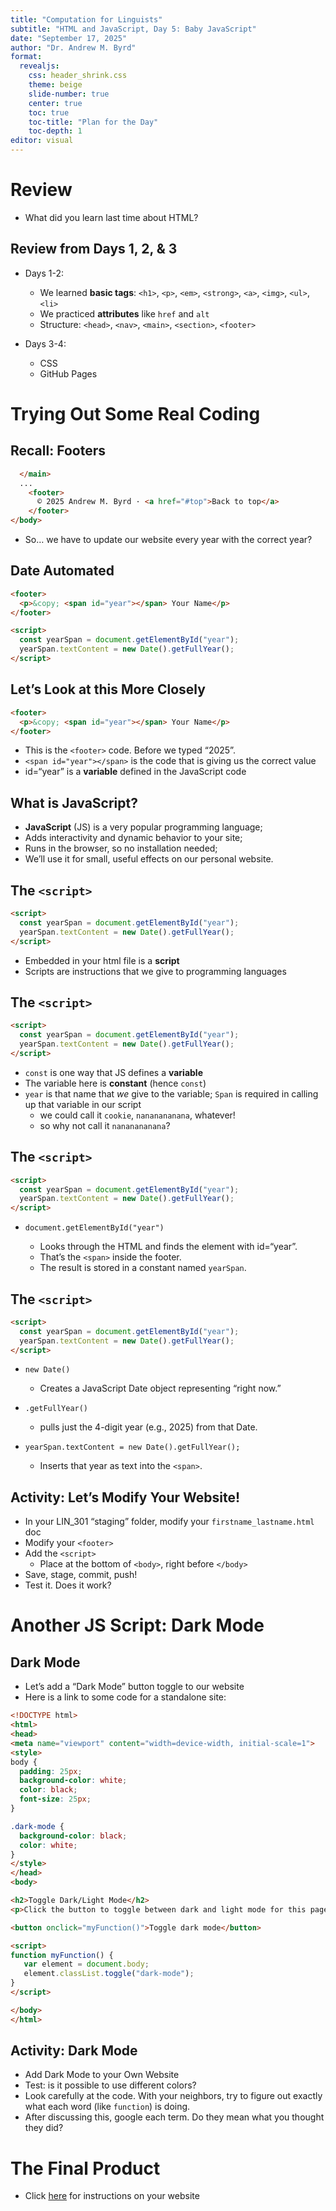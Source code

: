 ```yaml
---
title: "Computation for Linguists"
subtitle: "HTML and JavaScript, Day 5: Baby JavaScript"
date: "September 17, 2025"
author: "Dr. Andrew M. Byrd"
format:
  revealjs:
    css: header_shrink.css
    theme: beige
    slide-number: true
    center: true
    toc: true
    toc-title: "Plan for the Day"
    toc-depth: 1
editor: visual
---
```


# Review

-   What did you learn last time about HTML?

## Review from Days 1, 2, & 3

-   Days 1-2:

    -   We learned **basic tags**: `<h1>`, `<p>`, `<em>`, `<strong>`, `<a>`, `<img>`, `<ul>`, `<li>`
    -   We practiced **attributes** like `href` and `alt`
    -   Structure: `<head>`, `<nav>`, `<main>`, `<section>`, `<footer>`

-   Days 3-4:

    -   CSS
    -   GitHub Pages

# Trying Out Some **Real** Coding

## Recall: Footers

``` html
  </main>
  ...
    <footer>
      © 2025 Andrew M. Byrd · <a href="#top">Back to top</a>
    </footer>
</body>
```

-   So... we have to update our website every year with the correct year?

## Date Automated

``` html
<footer>
  <p>&copy; <span id="year"></span> Your Name</p>
</footer>

<script>
  const yearSpan = document.getElementById("year");
  yearSpan.textContent = new Date().getFullYear();
</script>
```

## Let's Look at this More Closely

``` html
<footer>
  <p>&copy; <span id="year"></span> Your Name</p>
</footer>
```

-   This is the `<footer>` code. Before we typed "2025".
-   `<span id="year"></span>` is the code that is giving us the correct value
-   id="year" is a **variable** defined in the JavaScript code

## What is JavaScript?

-   **JavaScript** (JS) is a very popular programming language;
-   Adds interactivity and dynamic behavior to your site;
-   Runs in the browser, so no installation needed;
-   We’ll use it for small, useful effects on our personal website.

## The `<script>`

``` html
<script>
  const yearSpan = document.getElementById("year");
  yearSpan.textContent = new Date().getFullYear();
</script>
```

-   Embedded in your html file is a **script**
-   Scripts are instructions that we give to programming languages

## The `<script>`

``` html
<script>
  const yearSpan = document.getElementById("year");
  yearSpan.textContent = new Date().getFullYear();
</script>
```

-   `const` is one way that JS defines a **variable**
-   The variable here is **constant** (hence `const`)
-   `year` is that name that *we* give to the variable; `Span` is required in calling up that variable in our script
    -   we could call it `cookie`, `nananananana`, whatever!
    -   so why not call it `nananananana`?

## The `<script>`

``` html
<script>
  const yearSpan = document.getElementById("year");
  yearSpan.textContent = new Date().getFullYear();
</script>
```

-   `document.getElementById("year")`

    -   Looks through the HTML and finds the element with id="year".
    -   That’s the `<span>` inside the footer.
    -   The result is stored in a constant named `yearSpan`.

## The `<script>`

``` html
<script>
  const yearSpan = document.getElementById("year");
  yearSpan.textContent = new Date().getFullYear();
</script>
```

-   `new Date()`

    -   Creates a JavaScript Date object representing “right now.”

-   `.getFullYear()`

    -   pulls just the 4-digit year (e.g., 2025) from that Date.

-   `yearSpan.textContent = new Date().getFullYear();`

    -   Inserts that year as text into the `<span>`.

## Activity: Let's Modify Your Website!

-   In your LIN_301 "staging" folder, modify your `firstname_lastname.html` doc
-   Modify your `<footer>`
-   Add the `<script>`
    -   Place at the bottom of `<body>`, right before `</body>`
-   Save, stage, commit, push!
-   Test it. Does it work?

# Another JS Script: Dark Mode

## Dark Mode

-   Let's add a "Dark Mode" button toggle to our website
-   Here is a link to some code for a standalone site:

``` html
<!DOCTYPE html>
<html>
<head>
<meta name="viewport" content="width=device-width, initial-scale=1">
<style>
body {
  padding: 25px;
  background-color: white;
  color: black;
  font-size: 25px;
}

.dark-mode {
  background-color: black;
  color: white;
}
</style>
</head>
<body>

<h2>Toggle Dark/Light Mode</h2>
<p>Click the button to toggle between dark and light mode for this page.</p>

<button onclick="myFunction()">Toggle dark mode</button>

<script>
function myFunction() {
   var element = document.body;
   element.classList.toggle("dark-mode");
}
</script>

</body>
</html>
```

## Activity: Dark Mode

-   Add Dark Mode to your Own Website
-   Test: is it possible to use different colors?
-   Look carefully at the code. With your neighbors, try to figure out exactly what each word (like `function`) is doing.
-   After discussing this, google each term. Do they mean what you thought they did?

# The Final Product

-   Click [here](https://winjapati.github.io/301_Fall_2025/2_html_css_js/HW_2_website.html#/ "link to HW 2") for instructions on your website

